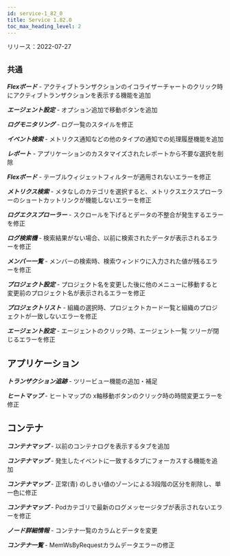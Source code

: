 ```yaml
---
id: service-1_82_0
title: Service 1.82.0
toc_max_heading_level: 2
---
```



リリース：2022-07-27

## `共通`

**_Flexボード_** - アクティブトランザクションのイコライザーチャートのクリック時にアクティブトランザクションを表示する機能を追加

**_エージェント設定_** - オプション追加で移動ボタンを追加

**_ログモニタリング_** - ログ一覧のスタイルを修正

**_イベント検索_** - メトリクス通知などの他のタイプの通知での処理履歴機能を追加

**_レポート_** - アプリケーションのカスタマイズされたレポートから不要な選択を削除

**_Flexボード_** - テーブルウィジェットフィルターが適用されないエラーを修正

**_メトリクス検索_** - メタなしのカテゴリを選択すると、メトリクスエクスプローラーのショートカットリンクが機能しないエラーを修正

**_ログエクスプローラー_** - スクロールを下げるとデータの不整合が発生するエラーを修正

**_ログ検索機_** - 検索結果がない場合、以前に検索されたデータが表示されるエラーを修正

**_メンバー一覧_** - メンバーの検索時、検索ウィンドウに入力された値が残るエラーを修正

**_プロジェクト設定_** - プロジェクト名を変更した後に他のメニューに移動すると変更前のプロジェクト名が表示されるエラーを修正

**_プロジェクトリスト_** - 組織の選択時、プロジェクトカード一覧と組織のプロジェクトが一致しないエラーを修正

**_エージェント設定_** - エージェントのクリック時、エージェント一覧 ツリーが閉じるエラーを修正

## アプリケーション

**_トランザクション追跡_** - ツリービュー機能の追加・補足

**_ヒートマップ_** - ヒートマップの x軸移動ボタンのクリック時の時間変更エラーを修正

## コンテナ

**_コンテナマップ_** - 以前のコンテナログを表示するタブを追加

**_コンテナマップ_** - 発生したイベントに一致するタブにフォーカスする機能を追加

**_コンテナマップ_** - 正常(青) のしきい値のゾーンによる3段階の区分を削除し、単一色に修正

**_コンテナマップ_** - Podカテゴリで最新のログメッセージタブが表示されないエラーを修正

**_ノード詳細情報_** - コンテナ一覧のカラムとデータを変更

**_コンテナ一覧_** - MemWsByRequestカラムデータエラーの修正
